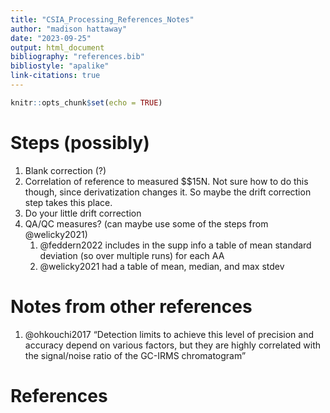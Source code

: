 ```yaml
---
title: "CSIA_Processing_References_Notes"
author: "madison hattaway"
date: "2023-09-25"
output: html_document
bibliography: "references.bib"
bibliostyle: "apalike"
link-citations: true
---
```


```r
knitr::opts_chunk$set(echo = TRUE)
```

# Steps (possibly)

1.  Blank correction (?)
2.  Correlation of reference to measured $\delta$15N. Not sure how to do this though, since derivatization changes it. So maybe the drift correction step takes this place.
3.  Do your little drift correction
4.  QA/QC measures? (can maybe use some of the steps from @welicky2021)
    1.  @feddern2022 includes in the supp info a table of mean standard deviation (so over multiple runs) for each AA
    2. @welicky2021 had a table of mean, median, and max stdev

# Notes from other references

1.  @ohkouchi2017 "Detection limits to achieve this level of precision and accuracy depend on various factors, but they are highly correlated with the signal/noise ratio of the GC-IRMS chromatogram" 

# References

